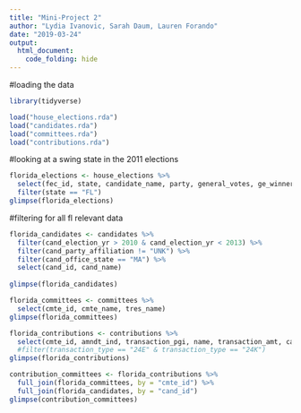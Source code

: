 ```yaml
---
title: "Mini-Project 2"
author: "Lydia Ivanovic, Sarah Daum, Lauren Forando"
date: "2019-03-24"
output: 
  html_document:
    code_folding: hide
---
```

#loading the data
```r
library(tidyverse)
```

```r
load("house_elections.rda")
load("candidates.rda")
load("committees.rda")
load("contributions.rda")
```

#looking at a swing state in the 2011 elections
```r
florida_elections <- house_elections %>%
  select(fec_id, state, candidate_name, party, general_votes, ge_winner) %>%
  filter(state == "FL")
glimpse(florida_elections)
```

#filtering for all fl relevant data
```r
florida_candidates <- candidates %>%
  filter(cand_election_yr > 2010 & cand_election_yr < 2013) %>%
  filter(cand_party_affiliation != "UNK") %>%
  filter(cand_office_state == "MA") %>%
  select(cand_id, cand_name) 
  
glimpse(florida_candidates)
```

```r
florida_committees <- committees %>%
  select(cmte_id, cmte_name, tres_name)
glimpse(florida_committees)
```

```r
florida_contributions <- contributions %>%
  select(cmte_id, amndt_ind, transaction_pgi, name, transaction_amt, cand_id, tran_id, transaction_type)
  #filter(transaction_type == "24E" & transaction_type == "24K")
glimpse(florida_contributions)
```


```r
contribution_committees <- florida_contributions %>%
  full_join(florida_committees, by = "cmte_id") %>%
  full_join(florida_candidates, by = "cand_id") 
glimpse(contribution_committees)
```
